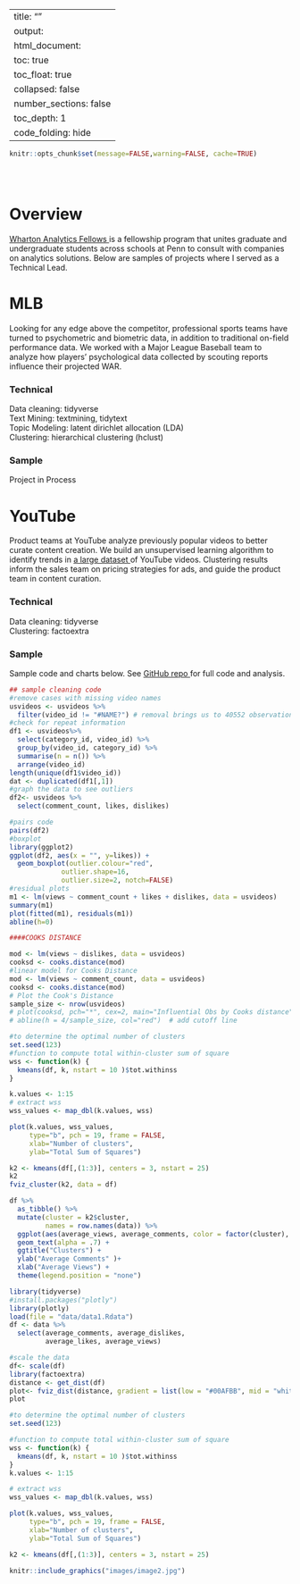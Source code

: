 
---
title: ""
output:
  html_document:
    toc: true
    toc_float: true
    collapsed: false
    number_sections: false
    toc_depth: 1
    code_folding: hide
---

```r
knitr::opts_chunk$set(message=FALSE,warning=FALSE, cache=TRUE)
```


<style type="text/css">
.title {
  display: none;
}

#getting-started img {
  margin-right: 1px;
}

</style>

<div class="row" style="padding-top: 30px;">
<div class="col-sm-6">

# Overview



<a href = "https://wca.wharton.upenn.edu/students/analytics-fellows/" target = "_blank"> Wharton Analytics Fellows </a>is a fellowship program that unites graduate and undergraduate students across schools at Penn to consult with companies on analytics solutions. Below are samples of projects where I served as a Technical Lead.


# MLB


Looking for any edge above the competitor, professional sports teams have turned to psychometric and biometric data, in addition to traditional on-field performance data. We worked with a Major League Baseball team to analyze how players' psychological data collected by scouting reports influence their projected WAR.


### Technical

Data cleaning: tidyverse </br>
Text Mining: textmining, tidytext </br>
Topic Modeling: latent dirichlet allocation (LDA) </br>
Clustering: hierarchical clustering (hclust)

### Sample

Project in Process


# YouTube


Product teams at YouTube analyze previously popular videos to better curate content creation. We build an
unsupervised learning algorithm to identify trends in <a href = "https://www.kaggle.com/datasnaek/youtube-new/" target = "_blank"> a large dataset </a> of YouTube videos. Clustering results inform the sales team on pricing strategies for ads, and guide the product team in content curation.


### Technical

Data cleaning: tidyverse </br>
Clustering: factoextra

### Sample

Sample code and charts below. See <a href = "https://github.com/katjanewilson/YouTube" target = "_blank"> GitHub repo </a> for full code and analysis.

```r
## sample cleaning code
#remove cases with missing video names
usvideos <- usvideos %>%
  filter(video_id != "#NAME?") # removal brings us to 40552 observations
#check for repeat information
df1 <- usvideos%>%
  select(category_id, video_id) %>%
  group_by(video_id, category_id) %>%
  summarise(n = n()) %>%
  arrange(video_id)
length(unique(df1$video_id))
dat <- duplicated(df1[,1])
#graph the data to see outliers
df2<- usvideos %>%
  select(comment_count, likes, dislikes)

#pairs code
pairs(df2)
#boxplot
library(ggplot2)
ggplot(df2, aes(x = "", y=likes)) +
  geom_boxplot(outlier.colour="red", 
             outlier.shape=16,
             outlier.size=2, notch=FALSE)
#residual plots
m1 <- lm(views ~ comment_count + likes + dislikes, data = usvideos)
summary(m1)
plot(fitted(m1), residuals(m1))
abline(h=0)

####COOKS DISTANCE

mod <- lm(views ~ dislikes, data = usvideos)
cooksd <- cooks.distance(mod)
#linear model for Cooks Distance
mod <- lm(views ~ comment_count, data = usvideos)
cooksd <- cooks.distance(mod)
# Plot the Cook's Distance
sample_size <- nrow(usvideos)
# plot(cooksd, pch="*", cex=2, main="Influential Obs by Cooks distance")  # plot cook's distance
# abline(h = 4/sample_size, col="red")  # add cutoff line

#to determine the optimal number of clusters
set.seed(123)
#function to compute total within-cluster sum of square 
wss <- function(k) {
  kmeans(df, k, nstart = 10 )$tot.withinss
}

k.values <- 1:15
# extract wss
wss_values <- map_dbl(k.values, wss)

plot(k.values, wss_values,
     type="b", pch = 19, frame = FALSE, 
     xlab="Number of clusters",
     ylab="Total Sum of Squares")

k2 <- kmeans(df[,(1:3)], centers = 3, nstart = 25)
k2
fviz_cluster(k2, data = df)

df %>%
  as_tibble() %>%
  mutate(cluster = k2$cluster,
         names = row.names(data)) %>%
  ggplot(aes(average_views, average_comments, color = factor(cluster), label = names)) +
  geom_text(alpha = .7) +
  ggtitle("Clusters") +
  ylab("Average Comments" )+
  xlab("Average Views") +
  theme(legend.position = "none")


```



```r
library(tidyverse)
#install.packages("plotly")
library(plotly)
load(file = "data/data1.Rdata")
df <- data %>%
  select(average_comments, average_dislikes,
         average_likes, average_views)

#scale the data
df<- scale(df)
library(factoextra)
distance <- get_dist(df)
plot<- fviz_dist(distance, gradient = list(low = "#00AFBB", mid = "white", high = "#FC4E07"))
plot

#to determine the optimal number of clusters
set.seed(123)

#function to compute total within-cluster sum of square 
wss <- function(k) {
  kmeans(df, k, nstart = 10 )$tot.withinss
}
k.values <- 1:15

# extract wss
wss_values <- map_dbl(k.values, wss)

plot(k.values, wss_values,
     type="b", pch = 19, frame = FALSE, 
     xlab="Number of clusters",
     ylab="Total Sum of Squares")

k2 <- kmeans(df[,(1:3)], centers = 3, nstart = 25)

knitr::include_graphics("images/image2.jpg")
```




